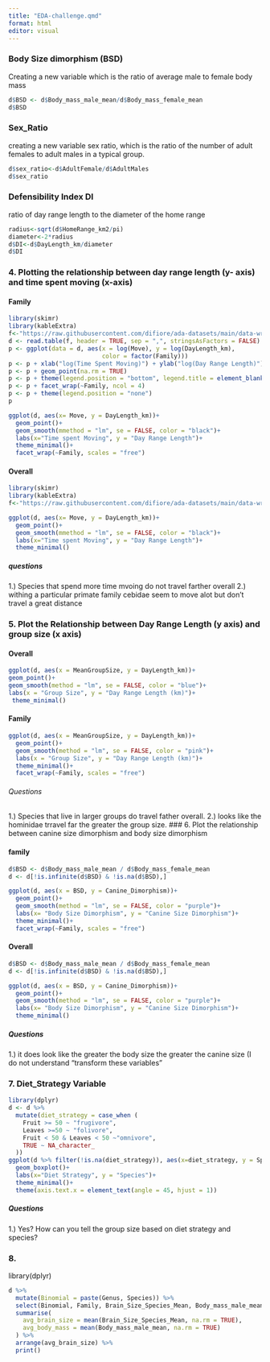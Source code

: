 ```yaml
---
title: "EDA-challenge.qmd"
format: html
editor: visual
---
```


### Body Size dimorphism (BSD)

Creating a new variable which is the ratio of average male to female body mass

```r
d$BSD <- d$Body_mass_male_mean/d$Body_mass_female_mean
d$BSD
```

### Sex_Ratio

creating a new variable sex ratio, which is the ratio of the number of adult females to adult males in a typical group.

```r
d$sex_ratio<-d$AdultFemale/d$AdultMales
d$sex_ratio
```

### Defensibility Index DI

ratio of day range length to the diameter of the home range

```r
radius<-sqrt(d$HomeRange_km2/pi)
diameter<-2*radius
d$DI<-d$DayLength_km/diameter
d$DI
```

### 4. Plotting the relationship between day range length (y- axis) and time spent moving (x-axis)

#### Family

```r
library(skimr)
library(kableExtra)
f<-"https://raw.githubusercontent.com/difiore/ada-datasets/main/data-wrangling.csv"
d <- read.table(f, header = TRUE, sep = ",", stringsAsFactors = FALSE)
p <- ggplot(data = d, aes(x = log(Move), y = log(DayLength_km), 
                          color = factor(Family)))
p <- p + xlab("log(Time Spent Moving)") + ylab("log(Day Range Length)")
p <- p + geom_point(na.rm = TRUE)
p <- p + theme(legend.position = "bottom", legend.title = element_blank())
p <- p + facet_wrap(~Family, ncol = 4)
p <- p + theme(legend.position = "none")
p
```

```r
ggplot(d, aes(x= Move, y = DayLength_km))+
  geom_point()+
  geom_smooth(mmethod = "lm", se = FALSE, color = "black")+
  labs(x="Time spent Moving", y = "Day Range Length")+
  theme_minimal()+
  facet_wrap(~Family, scales = "free")
```

#### Overall

```r
library(skimr)
library(kableExtra)
f<-"https://raw.githubusercontent.com/difiore/ada-datasets/main/data-wrangling.csv"
```

```r
ggplot(d, aes(x= Move, y = DayLength_km))+
  geom_point()+
  geom_smooth(mmethod = "lm", se = FALSE, color = "black")+
  labs(x="Time spent Moving", y = "Day Range Length")+
  theme_minimal()
```

##### questions

1.) Species that spend more time mvoing do not travel farther overall 2.) withing a particular primate family cebidae seem to move alot but don't travel a great distance

### 5. Plot the Relationship between Day Range Length (y axis) and group size (x axis)

#### Overall

```r
ggplot(d, aes(x = MeanGroupSize, y = DayLength_km))+
geom_point()+
geom_smooth(method = "lm", se = FALSE, color = "blue")+
labs(x = "Group Size", y = "Day Range Length (km)")+
 theme_minimal()
```

#### Family

```r
ggplot(d, aes(x = MeanGroupSize, y = DayLength_km))+
  geom_point()+
  geom_smooth(method = "lm", se = FALSE, color = "pink")+
  labs(x = "Group Size", y = "Day Range Length (km)")+
  theme_minimal()+
  facet_wrap(~Family, scales = "free")
```

###### Questions

1.) Species that live in larger groups do travel father overall. 2.) looks like the hominidae trravel far the greater the group size. \### 6. Plot the relationship between canine size dimorphism and body size dimorphism

#### family

```r
d$BSD <- d$Body_mass_male_mean / d$Body_mass_female_mean
d <- d[!is.infinite(d$BSD) & !is.na(d$BSD),]

ggplot(d, aes(x = BSD, y = Canine_Dimorphism))+
  geom_point()+
  geom_smooth(method = "lm", se = FALSE, color = "purple")+
  labs(x= "Body Size Dimorphism", y = "Canine Size Dimorphism")+
  theme_minimal()+
  facet_wrap(~Family, scales = "free")
```

#### Overall

```r
d$BSD <- d$Body_mass_male_mean / d$Body_mass_female_mean
d <- d[!is.infinite(d$BSD) & !is.na(d$BSD),]

ggplot(d, aes(x = BSD, y = Canine_Dimorphism))+
  geom_point()+
  geom_smooth(method = "lm", se = FALSE, color = "purple")+
  labs(x= "Body Size Dimorphism", y = "Canine Size Dimorphism")+
  theme_minimal()
```

##### Questions

1.) it does look like the greater the body size the greater the canine size (I do not understand "transform these variables"

### 7. Diet_Strategy Variable

```r
library(dplyr)
d <- d %>%
  mutate(diet_strategy = case_when (
    Fruit >= 50 ~ "frugivore",
    Leaves >=50 ~ "folivore",
    Fruit < 50 & Leaves < 50 ~"omnivore",
    TRUE ~ NA_character_
  ))
ggplot(d %>% filter(!is.na(diet_strategy)), aes(x=diet_strategy, y = Species))+
  geom_boxplot()+ 
  labs(x="Diet Strategy", y = "Species")+ 
  theme_minimal()+ 
  theme(axis.text.x = element_text(angle = 45, hjust = 1)) 
```

##### Questions

1.) Yes? How can you tell the group size based on diet strategy and species?

### 8.

library(dplyr)

```r
d %>%
  mutate(Binomial = paste(Genus, Species)) %>%
  select(Binomial, Family, Brain_Size_Species_Mean, Body_mass_male_mean) %>%
  summarise(
    avg_brain_size = mean(Brain_Size_Species_Mean, na.rm = TRUE),
    avg_body_mass = mean(Body_mass_male_mean, na.rm = TRUE) 
  ) %>%
  arrange(avg_brain_size) %>%
  print()
```
